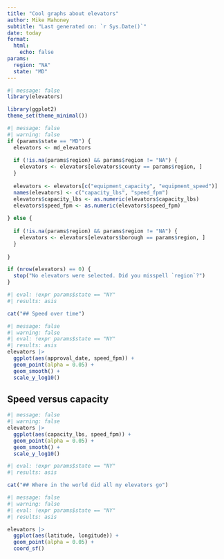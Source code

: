 ```yaml
---
title: "Cool graphs about elevators"
author: Mike Mahoney
subtitle: "Last generated on: `r Sys.Date()`"
date: today
format: 
  html: 
    echo: false
params: 
  region: "NA"
  state: "MD"
---
```


```r
#| message: false
library(elevators)

library(ggplot2)
theme_set(theme_minimal())
```

```r
#| message: false
#| warning: false
if (params$state == "MD") {
  elevators <- md_elevators
  
  if (!is.na(params$region) && params$region != "NA") {
    elevators <- elevators[elevators$county == params$region, ]
  }
  
  elevators <- elevators[c("equipment_capacity", "equipment_speed")]
  names(elevators) <- c("capacity_lbs", "speed_fpm")
  elevators$capacity_lbs <- as.numeric(elevators$capacity_lbs)
  elevators$speed_fpm <- as.numeric(elevators$speed_fpm)
  
} else {
  
  if (!is.na(params$region) && params$region != "NA") {
    elevators <- elevators[elevators$borough == params$region, ]
  }
  
}

if (nrow(elevators) == 0) {
  stop("No elevators were selected. Did you misspell `region`?")
}
```

```r
#| eval: !expr params$state == "NY"
#| results: asis

cat("## Speed over time")
```

```r
#| message: false
#| warning: false
#| eval: !expr params$state == "NY"
#| results: asis
elevators |> 
  ggplot(aes(approval_date, speed_fpm)) + 
  geom_point(alpha = 0.05) + 
  geom_smooth() + 
  scale_y_log10()
```

## Speed versus capacity

```r
#| message: false
#| warning: false
elevators |> 
  ggplot(aes(capacity_lbs, speed_fpm)) + 
  geom_point(alpha = 0.05) + 
  geom_smooth() + 
  scale_y_log10()
```

```r
#| eval: !expr params$state == "NY"
#| results: asis

cat("## Where in the world did all my elevators go")
```

```r
#| message: false
#| warning: false
#| eval: !expr params$state == "NY"
#| results: asis

elevators |> 
  ggplot(aes(latitude, longitude)) + 
  geom_point(alpha = 0.05) + 
  coord_sf()
```


